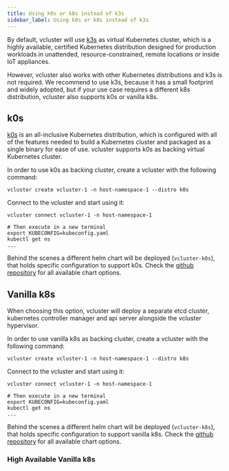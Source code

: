 ```yaml
---
title: Using k0s or k8s instead of k3s
sidebar_label: Using k0s or k8s instead of k3s
---
```



By default, vcluster will use [k3s](https://github.com/k3s-io/k3s) as virtual Kubernetes cluster, which is a highly available, certified Kubernetes distribution designed for production workloads in unattended, resource-constrained, remote locations or inside IoT appliances.

However, vcluster also works with other Kubernetes distributions and k3s is not required. We recommend to use k3s, because it has a small footprint and widely adopted, but if your use case requires a different k8s distribution, vcluster also supports k0s or vanilla k8s.

## k0s

[k0s](https://github.com/k0sproject/k0s) is an all-inclusive Kubernetes distribution, which is configured with all of the features needed to build a Kubernetes cluster and packaged as a single binary for ease of use. vcluster supports k0s as backing virtual Kubernetes cluster.

In order to use k0s as backing cluster, create a vcluster with the following command:

```
vcluster create vcluster-1 -n host-namespace-1 --distro k0s
```

Connect to the vcluster and start using it:
```
vcluster connect vcluster-1 -n host-namespace-1

# Then execute in a new terminal
export KUBECONFIG=kubeconfig.yaml
kubectl get ns
...
```

Behind the scenes a different helm chart will be deployed (`vcluster-k0s`), that holds specific configuration to support k0s. Check the [github repository](https://github.com/loft-sh/vcluster/tree/main/charts/k0s) for all available chart options.

## Vanilla k8s

When choosing this option, vcluster will deploy a separate etcd cluster, kubernetes controller manager and api server alongside the vcluster hypervisor. 

In order to use vanilla k8s as backing cluster, create a vcluster with the following command:

```
vcluster create vcluster-1 -n host-namespace-1 --distro k8s
```

Connect to the vcluster and start using it:
```
vcluster connect vcluster-1 -n host-namespace-1

# Then execute in a new terminal
export KUBECONFIG=kubeconfig.yaml
kubectl get ns
...
```

Behind the scenes a different helm chart will be deployed (`vcluster-k8s`), that holds specific configuration to support vanilla k8s. Check the [github repository](https://github.com/loft-sh/vcluster/tree/main/charts/k8s) for all available chart options.

### High Available Vanilla k8s

<HighAvailability />
